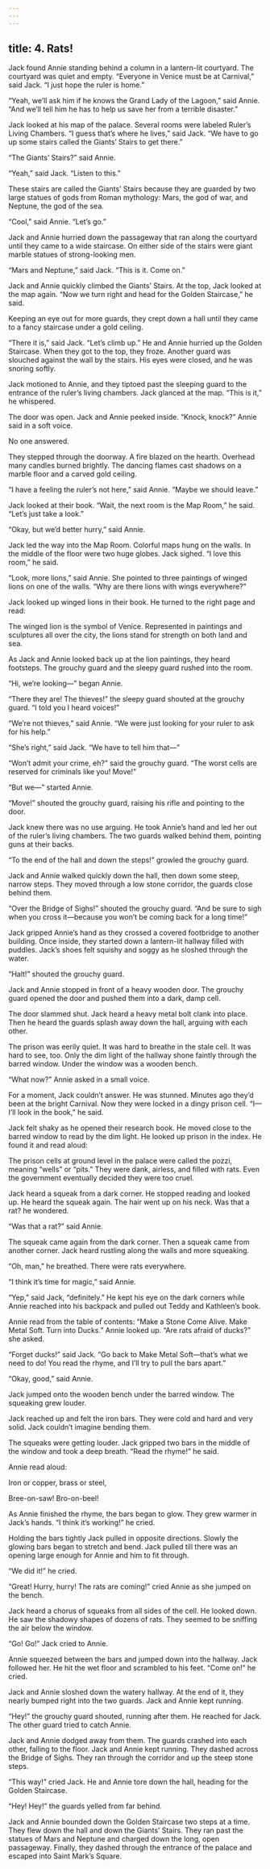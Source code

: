 ```yaml
---
---
---
```

title: 4. Rats!
---




Jack found Annie standing behind a column in a lantern-lit courtyard. The courtyard was quiet and empty. “Everyone in Venice must be at Carnival,” said Jack. “I just hope the ruler is home.”

“Yeah, we’ll ask him if he knows the Grand Lady of the Lagoon,” said Annie. “And we’ll tell him he has to help us save her from a terrible disaster.”

Jack looked at his map of the palace. Several rooms were labeled Ruler’s Living Chambers. “I guess that’s where he lives,” said Jack. “We have to go up some stairs called the Giants’ Stairs to get there.”



“The Giants’ Stairs?” said Annie.

“Yeah,” said Jack. “Listen to this.”

These stairs are called the Giants’ Stairs because they are guarded by two large statues of gods from Roman mythology: Mars, the god of war, and Neptune, the god of the sea.



“Cool,” said Annie. “Let’s go.”

Jack and Annie hurried down the passageway that ran along the courtyard until they came to a wide staircase. On either side of the stairs were giant marble statues of strong-looking men.

“Mars and Neptune,” said Jack. “This is it. Come on.”

Jack and Annie quickly climbed the Giants’ Stairs. At the top, Jack looked at the map again. “Now we turn right and head for the Golden Staircase,” he said.

Keeping an eye out for more guards, they crept down a hall until they came to a fancy staircase under a gold ceiling.

“There it is,” said Jack. “Let’s climb up.” He and Annie hurried up the Golden Staircase. When they got to the top, they froze. Another guard was slouched against the wall by the stairs. His eyes were closed, and he was snoring softly.

Jack motioned to Annie, and they tiptoed past the sleeping guard to the entrance of the ruler’s living chambers. Jack glanced at the map. “This is it,” he whispered.

The door was open. Jack and Annie peeked inside. “Knock, knock?” Annie said in a soft voice.

No one answered.

They stepped through the doorway. A fire blazed on the hearth. Overhead many candles burned brightly. The dancing flames cast shadows on a marble floor and a carved gold ceiling.

“I have a feeling the ruler’s not here,” said Annie. “Maybe we should leave.”

Jack looked at their book. “Wait, the next room is the Map Room,” he said. “Let’s just take a look.”

“Okay, but we’d better hurry,” said Annie.

Jack led the way into the Map Room. Colorful maps hung on the walls. In the middle of the floor were two huge globes. Jack sighed. “I love this room,” he said.

“Look, more lions,” said Annie. She pointed to three paintings of winged lions on one of the walls. “Why are there lions with wings everywhere?”

Jack looked up winged lions in their book. He turned to the right page and read:

The winged lion is the symbol of Venice. Represented in paintings and sculptures all over the city, the lions stand for strength on both land and sea.



As Jack and Annie looked back up at the lion paintings, they heard footsteps. The grouchy guard and the sleepy guard rushed into the room.

“Hi, we’re looking—” began Annie.

“There they are! The thieves!” the sleepy guard shouted at the grouchy guard. “I told you I heard voices!”

“We’re not thieves,” said Annie. “We were just looking for your ruler to ask for his help.”

“She’s right,” said Jack. “We have to tell him that—”

“Won’t admit your crime, eh?” said the grouchy guard. “The worst cells are reserved for criminals like you! Move!”

“But we—” started Annie.

“Move!” shouted the grouchy guard, raising his rifle and pointing to the door.

Jack knew there was no use arguing. He took Annie’s hand and led her out of the ruler’s living chambers. The two guards walked behind them, pointing guns at their backs.

“To the end of the hall and down the steps!” growled the grouchy guard.

Jack and Annie walked quickly down the hall, then down some steep, narrow steps. They moved through a low stone corridor, the guards close behind them.

“Over the Bridge of Sighs!” shouted the grouchy guard. “And be sure to sigh when you cross it—because you won’t be coming back for a long time!”

Jack gripped Annie’s hand as they crossed a covered footbridge to another building. Once inside, they started down a lantern-lit hallway filled with puddles. Jack’s shoes felt squishy and soggy as he sloshed through the water.

“Halt!” shouted the grouchy guard.

Jack and Annie stopped in front of a heavy wooden door. The grouchy guard opened the door and pushed them into a dark, damp cell.

The door slammed shut. Jack heard a heavy metal bolt clank into place. Then he heard the guards splash away down the hall, arguing with each other.

The prison was eerily quiet. It was hard to breathe in the stale cell. It was hard to see, too. Only the dim light of the hallway shone faintly through the barred window. Under the window was a wooden bench.

“What now?” Annie asked in a small voice.

For a moment, Jack couldn’t answer. He was stunned. Minutes ago they’d been at the bright Carnival. Now they were locked in a dingy prison cell. “I—I’ll look in the book,” he said.

Jack felt shaky as he opened their research book. He moved close to the barred window to read by the dim light. He looked up prison in the index. He found it and read aloud:

The prison cells at ground level in the palace were called the pozzi, meaning “wells” or “pits.” They were dank, airless, and filled with rats. Even the government eventually decided they were too cruel.



Jack heard a squeak from a dark corner. He stopped reading and looked up. He heard the squeak again. The hair went up on his neck. Was that a rat? he wondered.

“Was that a rat?” said Annie.

The squeak came again from the dark corner. Then a squeak came from another corner. Jack heard rustling along the walls and more squeaking.

“Oh, man,” he breathed. There were rats everywhere.

“I think it’s time for magic,” said Annie.

“Yep,” said Jack, “definitely.” He kept his eye on the dark corners while Annie reached into his backpack and pulled out Teddy and Kathleen’s book.

Annie read from the table of contents: “Make a Stone Come Alive. Make Metal Soft. Turn into Ducks.” Annie looked up. “Are rats afraid of ducks?” she asked.

“Forget ducks!” said Jack. “Go back to Make Metal Soft—that’s what we need to do! You read the rhyme, and I’ll try to pull the bars apart.”

“Okay, good,” said Annie.

Jack jumped onto the wooden bench under the barred window. The squeaking grew louder.

Jack reached up and felt the iron bars. They were cold and hard and very solid. Jack couldn’t imagine bending them.

The squeaks were getting louder. Jack gripped two bars in the middle of the window and took a deep breath. “Read the rhyme!” he said.

Annie read aloud:

Iron or copper, brass or steel,

Bree-on-saw! Bro-on-beel!

As Annie finished the rhyme, the bars began to glow. They grew warmer in Jack’s hands. “I think it’s working!” he cried.

Holding the bars tightly Jack pulled in opposite directions. Slowly the glowing bars began to stretch and bend. Jack pulled till there was an opening large enough for Annie and him to fit through.



“We did it!” he cried.

“Great! Hurry, hurry! The rats are coming!” cried Annie as she jumped on the bench.

Jack heard a chorus of squeaks from all sides of the cell. He looked down. He saw the shadowy shapes of dozens of rats. They seemed to be sniffing the air below the window.

“Go! Go!” Jack cried to Annie.

Annie squeezed between the bars and jumped down into the hallway. Jack followed her. He hit the wet floor and scrambled to his feet. “Come on!” he cried.

Jack and Annie sloshed down the watery hallway. At the end of it, they nearly bumped right into the two guards. Jack and Annie kept running.

“Hey!” the grouchy guard shouted, running after them. He reached for Jack. The other guard tried to catch Annie.



Jack and Annie dodged away from them. The guards crashed into each other, falling to the floor. Jack and Annie kept running. They dashed across the Bridge of Sighs. They ran through the corridor and up the steep stone steps.

“This way!” cried Jack. He and Annie tore down the hall, heading for the Golden Staircase.

“Hey! Hey!” the guards yelled from far behind.

Jack and Annie bounded down the Golden Staircase two steps at a time. They flew down the hall and down the Giants’ Stairs. They ran past the statues of Mars and Neptune and charged down the long, open passageway. Finally, they dashed through the entrance of the palace and escaped into Saint Mark’s Square.